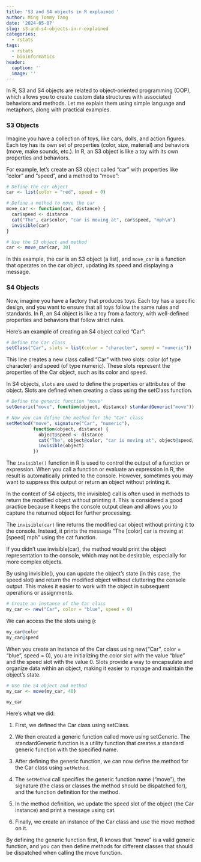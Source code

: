 ```yaml
---
title: 'S3 and S4 objects in R explained '
author: Ming Tommy Tang
date: '2024-05-07'
slug: s3-and-s4-objects-in-r-explained
categories:
  - rstats
tags:
  - rstats
  - bioinformatics
header:
  caption: ''
  image: ''
---
```


In R, S3 and S4 objects are related to object-oriented programming (OOP), which 
allows you to create custom data structures with associated behaviors and methods. 
Let me explain them using simple language and metaphors, along with practical examples.

### S3 Objects

Imagine you have a collection of toys, like cars, dolls, and action figures. Each toy has its own set of properties (color, size, material) and behaviors (move, make sounds, etc.). In R, an S3 object is like a toy with its own properties and behaviors.

For example, let's create an S3 object called "car" with properties like "color" and "speed", and a method to "move":

```r
# Define the car object
car <- list(color = "red", speed = 0)

# Define a method to move the car
move_car <- function(car, distance) {
  car$speed <- distance
  cat("The", car$color, "car is moving at", car$speed, "mph\n")
  invisible(car)
}

# Use the S3 object and method
car <- move_car(car, 30)
```

In this example, the car is an S3 object (a list), and `move_car` is a function 
that operates on the car object, updating its speed and displaying a message.

### S4 Objects

Now, imagine you have a factory that produces toys. Each toy has a specific design, 
and you want to ensure that all toys follow the same rules and standards. 
In R, an S4 object is like a toy from a factory, with well-defined properties 
and behaviors that follow strict rules.

Here's an example of creating an S4 object called "Car":

```r
# Define the Car class
setClass("Car", slots = list(color = "character", speed = "numeric"))
```
This line creates a new class called "Car" with two slots: color (of type character) 
and speed (of type numeric). These slots represent the properties of the Car object, 
such as its color and speed.

In S4 objects, `slots` are used to define the properties or attributes of the object. 
Slots are defined when creating a class using the setClass function.

```r
# Define the generic function "move"
setGeneric("move", function(object, distance) standardGeneric("move"))

# Now you can define the method for the "Car" class
setMethod("move", signature("Car", "numeric"),
          function(object, distance) {
            object@speed <- distance
            cat("The", object@color, "car is moving at", object@speed, "mph\n")
            invisible(object)
          })

```

The `invisible()` function in R is used to control the output of a function or expression. 
When you call a function or evaluate an expression in R, the result is automatically 
printed to the console. However, sometimes you may want to suppress this output or 
return an object without printing it.

In the context of S4 objects, the invisible() call is often used in methods to return the modified object without printing it. This is considered a good practice because it keeps the console output clean and allows you to capture the returned object for further processing.

The `invisible(car)` line returns the modified car object without printing it to the console. Instead, it prints the message "The [color] car is moving at [speed] mph" using the cat function.

If you didn't use invisible(car), the method would print the object representation to the console, which may not be desirable, especially for more complex objects.

By using invisible(), you can update the object's state (in this case, the speed slot) and return the modified object without cluttering the console output. This makes it easier to work with the object in subsequent operations or assignments.

```r
# Create an instance of the Car class
my_car <- new("Car", color = "blue", speed = 0)
```


We can access the the slots using `@`:

```r
my_car@color
my_car@speed
```

When you create an instance of the Car class using new("Car", color = "blue", speed = 0), 
you are initializing the color slot with the value "blue" and the speed slot with the value 0.
Slots provide a way to encapsulate and organize data within an object, making it easier to manage and maintain the object's state.

```r
# Use the S4 object and method
my_car <- move(my_car, 40)

my_car
```

Here's what we did:

1. First, we defined the Car class using setClass.

2. We then created a generic function called move using setGeneric. The standardGeneric function is a utility function that creates a standard generic function with the specified name.

3. After defining the generic function, we can now define the method for the Car class using `setMethod`.

4. The `setMethod` call specifies the generic function name ("move"), the signature (the class or classes the method should be dispatched for), and the function definition for the method.

5. In the method definition, we update the speed slot of the object (the Car instance) and print a message using cat.

6. Finally, we create an instance of the Car class and use the move method on it.

By defining the generic function first, R knows that "move" is a valid generic function, and you can then define methods for different classes that should be dispatched when calling the move function.

